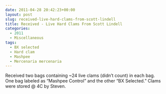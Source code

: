 ```yaml
---
date: 2011-04-28 20:42:23+00:00
layout: post
slug: received-live-hard-clams-from-scott-lindell
title: Received - Live Hard Clams From Scott Lindell
categories:
  - 2011
  - Miscellaneous
tags:
  - BX selected
  - Hard clam
  - Mashpee
  - Mercenaria mercenaria
---
```


Received two bags containing ~24 live clams (didn't count) in each bag. One bag labeled as "Mashpee Control" and the other "BX Selected." Clams were stored @ 4C by Steven.
